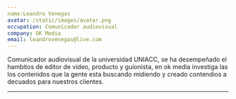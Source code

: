 ```yaml
---
name:Leandro Venegas
avatar: /static/images/avatar.png
occupation: Comunicador audiovisual 
company: OK Media 
email: leandrovenegas@live.com
---
```


Comunicador audiovisual de la universidad UNIACC, se ha desempeñado el hambitos de editor de video, producto y guionista,
en ok media investiga las los contenidos que la gente esta buscando midiendo y creado contendios a decuados para nuestros clientes.

---
